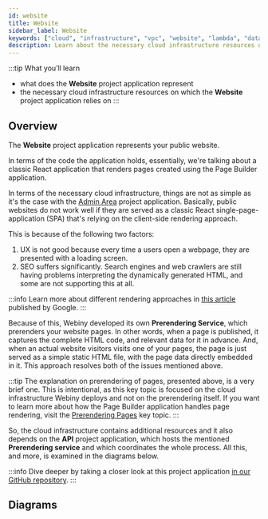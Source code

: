```yaml
---
id: website
title: Website
sidebar_label: Website
keywords: ["cloud", "infrastructure", "vpc", "website", "lambda", "database", "s3", "storage", "diagram"]
description: Learn about the necessary cloud infrastructure resources on which the Website project application relies on.
---
```



:::tip What you’ll learn

- what does the **Website** project application represent
- the necessary cloud infrastructure resources on which the **Website** project application relies on
:::

## Overview

The **Website** project application represents your public website.

In terms of the code the application holds, essentially, we're talking about a classic React application that renders pages created using the Page Builder application.

In terms of the necessary cloud infrastructure, things are not as simple as it's the case with the [Admin Area](/docs/key-topics/cloud-infrastructure/admin) project application. Basically, public websites do not work well if they are served as a classic React single-page-application (SPA) that's relying on the client-side rendering approach.

This is because of the following two factors:

1. UX is not good because every time a users open a webpage, they are presented with a loading screen.
2. SEO suffers significantly. Search engines and web crawlers are still having problems interpreting the dynamically generated HTML, and some are not supporting this at all.

:::info
Learn more about different rendering approaches in [this article](https://developers.google.com/web/updates/2019/02/rendering-on-the-web) published by Google.
:::

Because of this, Webiny developed its own **Prerendering Service**, which prerenders your website pages. In other words, when a page is published, it captures the complete HTML code, and relevant data for it in advance. And, when an actual website visitors visits one of your pages, the page is just served as a simple static HTML file, with the page data directly embedded in it. This approach resolves both of the issues mentioned above.

:::tip
The explanation on prerendering of pages, presented above, is a very brief one. This is intentional, as this key topic is focused on the cloud infrastructure Webiny deploys and not on the prerendering itself. If you want to learn more about how the Page Builder application handles page rendering, visit the [Prerendering Pages](/docs/key-topics/page-builder/prerendering-pages) key topic.
:::

So, the cloud infrastructure contains additional resources and it also depends on the **API** project application, which hosts the mentioned **Prerendering service** and which coordinates the whole process. All this, and more, is examined in the diagrams below.

:::info
Dive deeper by taking a closer look at this project application [in our GitHub repository](https://github.com/webiny/webiny-js/tree/v5/packages/cwp-template-aws/template/apps/website).
:::

## Diagrams

<DiagramWebsite />

